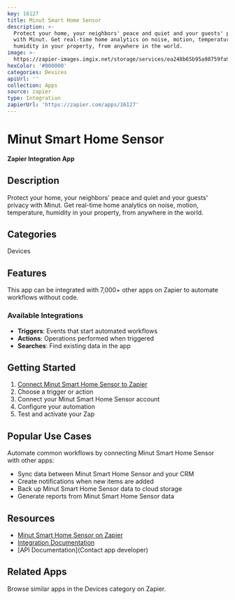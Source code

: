```yaml
---
key: 16127
title: Minut Smart Home Sensor
description: >-
  Protect your home, your neighbors' peace and quiet and your guests' privacy
  with Minut. Get real-time home analytics on noise, motion, temperature,
  humidity in your property, from anywhere in the world.
image: >-
  https://zapier-images.imgix.net/storage/services/ea248b65b95a98759fa9ae47c9abcce2.png?auto=format%2Ccompress&ixlib=python-3.0.0&q=50
hexColor: '#000000'
categories: Devices
apiUrl: ''
collection: Apps
source: zapier
type: Integration
zapierUrl: 'https://zapier.com/apps/16127'
---
```

# Minut Smart Home Sensor

**Zapier Integration App**

## Description

Protect your home, your neighbors' peace and quiet and your guests' privacy with Minut. Get real-time home analytics on noise, motion, temperature, humidity in your property, from anywhere in the world.

## Categories

Devices

## Features

This app can be integrated with 7,000+ other apps on Zapier to automate workflows without code.

### Available Integrations

- **Triggers**: Events that start automated workflows
- **Actions**: Operations performed when triggered
- **Searches**: Find existing data in the app

## Getting Started

1. [Connect Minut Smart Home Sensor to Zapier](https://zapier.com/apps/16127)
2. Choose a trigger or action
3. Connect your Minut Smart Home Sensor account
4. Configure your automation
5. Test and activate your Zap

## Popular Use Cases

Automate common workflows by connecting Minut Smart Home Sensor with other apps:

- Sync data between Minut Smart Home Sensor and your CRM
- Create notifications when new items are added
- Back up Minut Smart Home Sensor data to cloud storage
- Generate reports from Minut Smart Home Sensor data

## Resources

- [Minut Smart Home Sensor on Zapier](https://zapier.com/apps/16127)
- [Integration Documentation](https://zapier.com/apps/16127/integrations)
- [API Documentation](Contact app developer)

## Related Apps

Browse similar apps in the Devices category on Zapier.
